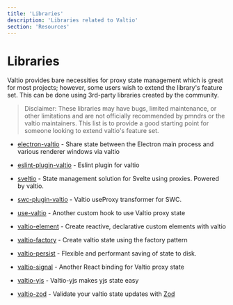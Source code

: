 ```yaml
---
title: 'Libraries'
description: 'Libraries related to Valtio'
section: 'Resources'
---
```


# Libraries

Valtio provides bare necessities for proxy state management which is great for most projects; however, some users wish to extend the library's feature set. This can be done using 3rd-party libraries created by the community.

> Disclaimer: These libraries may have bugs, limited maintenance, or other limitations and are not officially recommended by pmndrs or the valtio maintainers. This list is to provide a good starting point for someone looking to extend valtio's feature set.

- [electron-valtio](https://github.com/water-a/electron-valtio) - Share state between the Electron main process and various renderer windows via valtio

- [eslint-plugin-valtio](https://github.com/pmndrs/eslint-plugin-valtio) - Eslint plugin for valtio

- [sveltio](https://github.com/wobsoriano/sveltio) - State management solution for Svelte using proxies. Powered by valtio.

- [swc-plugin-valtio](https://github.com/sosukesuzuki/swc-plugin-valtio) - Valtio useProxy transformer for SWC.

- [use-valtio](https://github.com/dai-shi/use-valtio) - Another custom hook to use Valtio proxy state

- [valtio-element](https://github.com/lxsmnsyc/valtio-element) - Create reactive, declarative custom elements with valtio

- [valtio-factory](https://github.com/mfellner/valtio-factory) - Create valtio state using the factory pattern

- [valtio-persist](https://github.com/Noitidart/valtio-persist) - Flexible and performant saving of state to disk.

- [valtio-signal](https://github.com/dai-shi/valtio-signal) - Another React binding for Valtio proxy state

- [valtio-yjs](https://github.com/dai-shi/valtio-yjs) - Valtio-yjs makes yjs state easy

- [valtio-zod](https://github.com/valtiojs/valtio-zod) - Validate your valtio state updates with [Zod](https://zod.dev)
